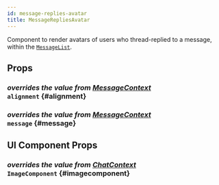 ```yaml
---
id: message-replies-avatar
title: MessageRepliesAvatar
---
```




Component to render avatars of users who thread-replied to a message, within the [`MessageList`](../../message-list).

## Props

### <div class="label description">_overrides the value from [MessageContext](../../../state-and-offline-support/contexts/message-context#alignment)_</div> `alignment` {#alignment}

<Alignment />

### <div class="label description">_overrides the value from [MessageContext](../../../state-and-offline-support/contexts/message-context#message)_</div> `message` {#message}

<MessageProp />

## UI Component Props

### <div class="label description">_overrides the value from [ChatContext](../../../state-and-offline-support/contexts/chat-context#imagecomponent)_</div> `ImageComponent` {#imagecomponent}

<ImageComponent />
